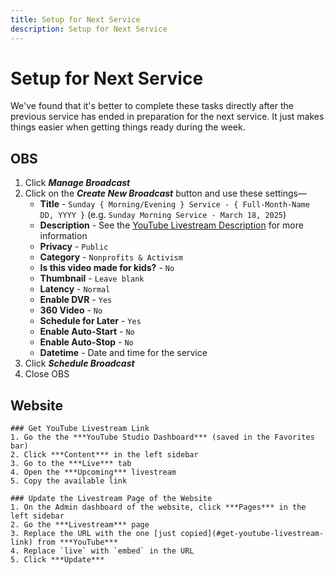 ```yaml
---
title: Setup for Next Service
description: Setup for Next Service
---
```



# Setup for Next Service

<Callout type="info">
    We've found that it's better to complete these tasks directly after the previous service has ended in preparation for the next service. It just makes things easier when getting things ready during the week.
</Callout>

## OBS

1. Click ***Manage Broadcast***
2. Click on the ***Create New Broadcast*** button and use these settings—
    - **Title** - `Sunday { Morning/Evening } Service - { Full-Month-Name DD, YYYY }` (e.g. `Sunday Morning Service - March 18, 2025`)
    - **Description** - See the [YouTube Livestream Description](/templates#youtube-livestream) for more information
    - **Privacy** - `Public`
    - **Category** - `Nonprofits & Activism`
    - **Is this video made for kids?** - `No`
    - **Thumbnail** - `Leave blank`
    - **Latency** - `Normal`
    - **Enable DVR** - `Yes`
    - **360 Video** - `No`
    - **Schedule for Later** - `Yes`
    - **Enable Auto-Start** - `No`
    - **Enable Auto-Stop** - `No`
    - **Datetime** - Date and time for the service
3. Click ***Schedule Broadcast***
4. Close OBS

## Website

<Steps>

    ### Get YouTube Livestream Link
    1. Go the the ***YouTube Studio Dashboard*** (saved in the Favorites bar)
    2. Click ***Content*** in the left sidebar
    3. Go to the ***Live*** tab
    4. Open the ***Upcoming*** livestream
    5. Copy the available link

    ### Update the Livestream Page of the Website
    1. On the Admin dashboard of the website, click ***Pages*** in the left sidebar
    2. Go the ***Livestream*** page
    3. Replace the URL with the one [just copied](#get-youtube-livestream-link) from ***YouTube***
    4. Replace `live` with `embed` in the URL
    5. Click ***Update***

</Steps>